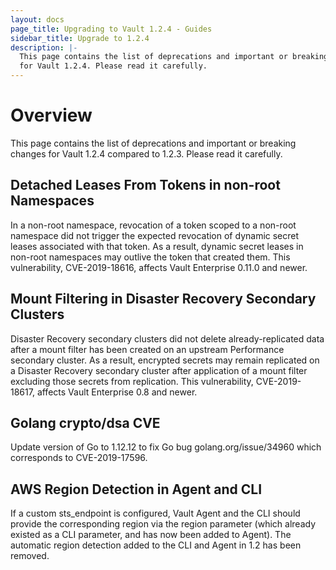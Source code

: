```yaml
---
layout: docs
page_title: Upgrading to Vault 1.2.4 - Guides
sidebar_title: Upgrade to 1.2.4
description: |-
  This page contains the list of deprecations and important or breaking changes
  for Vault 1.2.4. Please read it carefully.
---
```


# Overview

This page contains the list of deprecations and important or breaking changes
for Vault 1.2.4 compared to 1.2.3. Please read it carefully.

## Detached Leases From Tokens in non-root Namespaces

In a non-root namespace, revocation of a token scoped to a non-root namespace
did not trigger the expected revocation of dynamic secret leases associated with
that token. As a result, dynamic secret leases in non-root namespaces may
outlive the token that created them. This vulnerability, CVE-2019-18616, affects
Vault Enterprise 0.11.0 and newer.

## Mount Filtering in Disaster Recovery Secondary Clusters

Disaster Recovery secondary clusters did not delete already-replicated data
after a mount filter has been created on an upstream Performance secondary
cluster. As a result, encrypted secrets may remain replicated on a Disaster
Recovery secondary cluster after application of a mount filter excluding those
secrets from replication. This vulnerability, CVE-2019-18617, affects Vault
Enterprise 0.8 and newer.

## Golang crypto/dsa CVE

Update version of Go to 1.12.12 to fix Go bug golang.org/issue/34960 which
corresponds to CVE-2019-17596.

## AWS Region Detection in Agent and CLI

If a custom sts_endpoint is configured, Vault Agent and the CLI should provide
the corresponding region via the region parameter (which already existed as a
CLI parameter, and has now been added to Agent). The automatic region detection
added to the CLI and Agent in 1.2 has been removed.
